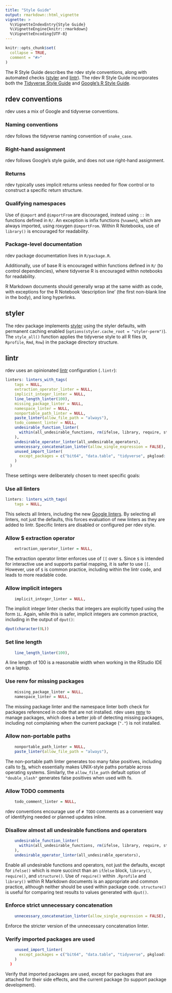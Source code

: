 ```yaml
---
title: "Style Guide"
output: rmarkdown::html_vignette
vignette: >
  %\VignetteIndexEntry{Style Guide}
  %\VignetteEngine{knitr::rmarkdown}
  %\VignetteEncoding{UTF-8}
---
```


```r
knitr::opts_chunk$set(
  collapse = TRUE,
  comment = "#>"
)
```

The R Style Guide describes the rdev style conventions, along with automated checks ([styler](https://styler.r-lib.org) and
[lintr](https://lintr.r-lib.org)). The rdev R Style Guide incorporates both the
[Tidyverse Style Guide](https://style.tidyverse.org) and
[Google's R Style Guide](https://google.github.io/styleguide/Rguide.html).

## rdev conventions

rdev uses a mix of Google and tidyverse conventions.

### Naming conventions

rdev follows the tidyverse naming convention of `snake_case`.

### Right-hand assignment

rdev follows Google's style guide, and does not use right-hand assignment.

### Returns

rdev typically uses implicit returns unless needed for flow control or to construct a specific
return structure.

### Qualifying namespaces

Use of `@import` and `@importFrom` are discouraged, instead using `::` in functions defined in `R/`.
An exception is infix functions (`%name%`), which are always imported, using roxygen `@importFrom`.
Within R Notebooks, use of `library()` is encouraged for readability.

### Package-level documentation

rdev package documentation lives in `R/package.R`.

Additionally, use of base R is encouraged within functions defined in `R/` (to control
dependencies), where tidyverse R is encouraged within notebooks for readability.

R Markdown documents should generally wrap at the same width as code, with exceptions for the R
Notebook 'description line' (the first non-blank line in the body), and long hyperlinks.

## styler

The rdev package implements [styler](https://styler.r-lib.org) using the styler defaults, with
permanent caching enabled (`options(styler.cache_root = "styler-perm")`). The `style_all()` function
applies the tidyverse style to all R files (`R`, `Rprofile`, `Rmd`, `Rnw`) in the package directory
structure.

## lintr

rdev uses an opinionated [lintr](https://lintr.r-lib.org) configuration (`.lintr`):

```r
linters: linters_with_tags(
    tags = NULL,
    extraction_operator_linter = NULL,
    implicit_integer_linter = NULL,
    line_length_linter(100),
    missing_package_linter = NULL,
    namespace_linter = NULL,
    nonportable_path_linter = NULL,
    paste_linter(allow_file_path = "always"),
    todo_comment_linter = NULL,
    undesirable_function_linter(
      within(all_undesirable_functions, rm(ifelse, library, require, structure))
    ),
    undesirable_operator_linter(all_undesirable_operators),
    unnecessary_concatenation_linter(allow_single_expression = FALSE),
    unused_import_linter(
      except_packages = c("bit64", "data.table", "tidyverse", pkgload::pkg_name("."))
    )
  )
```

These settings were deliberately chosen to meet specific goals:

### Use all linters

```r
linters: linters_with_tags(
    tags = NULL,
```

This selects all linters, including the new
[Google linters](https://lintr.r-lib.org/news/index.html#google-linters-3-0-0). By selecting all
linters, not just the defaults, this forces evaluation of new linters as they are added to lintr.
Specific linters are disabled or configured per rdev style.

### Allow $ extraction operator

```r
    extraction_operator_linter = NULL,
```

The extraction operator linter enforces use of `[[` over `$`. Since `$` is intended for interactive
use and supports partial mapping, it is safer to use `[[`. However, use of `$` is common practice,
including within the lintr code, and leads to more readable code.

### Allow implicit integers

```r
    implicit_integer_linter = NULL,
```

The implicit integer linter checks that integers are explicitly typed using the form `1L`. Again,
while this is safer, implicit integers are common practice, including in the output of `dput()`:

```r
dput(character(0L))
```

### Set line length

```r
    line_length_linter(100),
```

A line length of 100 is a reasonable width when working in the RStudio IDE on a laptop.

### Use renv for missing packages

```r
    missing_package_linter = NULL,
    namespace_linter = NULL,
```

The missing package linter and the namespace linter both check for packages referenced in code that
are not installed. rdev uses [renv](https://rstudio.github.io/renv/) to manage packages, which does
a better job of detecting missing packages, including not complaining when the current package
(`"."`) is not installed.

### Allow non-portable paths

```r
    nonportable_path_linter = NULL,
    paste_linter(allow_file_path = "always"),
```

The non-portable path linter generates too many false positives, including calls to
[fs](https://fs.r-lib.org), which essentially makes UNIX-style paths portable across operating
systems. Similarly, the `allow_file_path` default option of `"double_slash"` generates false
positives when used with fs.

### Allow TODO comments

```r
    todo_comment_linter = NULL,
```

rdev conventions encourage use of `# TODO` comments as a convenient way of identifying needed or
planned updates inline.

### Disallow almost all undesirable functions and operators

```r
    undesirable_function_linter(
      within(all_undesirable_functions, rm(ifelse, library, require, structure))
    ),
    undesirable_operator_linter(all_undesirable_operators),
```

Enable all undesirable functions and operators, not just the defaults, except for `ifelse()` which
is more succinct than an `if`/`else` block, `library()`, `require()`, and `structure()`. Use of
`require()` within `.Rprofile` and `library()` within R Markdown documents is an appropriate and
common practice, although neither should be used within package code. `structure()` is useful for
comparing test results to values generated with `dput()`.

### Enforce strict unnecessary concatenation

```r
    unnecessary_concatenation_linter(allow_single_expression = FALSE),
```

Enforce the stricter version of the unnecessary concatenation linter.

### Verify imported packages are used

```r
    unused_import_linter(
      except_packages = c("bit64", "data.table", "tidyverse", pkgload::pkg_name("."))
    )
  )
```

Verify that imported packages are used, except for packages that are attached for their side
effects, and the current package (to support package development).
